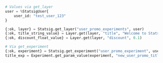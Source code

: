 ```Python
# Values via get_layer
user = %StatsigUser{
    user_id: "test_user_123"
}

{:ok, layer} = Statsig.get_layer("user_promo_experiments", user)
{:ok, title_string_value} = Layer.get(layer, "title", "Welcome to Statsig!")
{:ok, discount_float_value} = Layer.get(layer, "discount", 0.1)

# Via get_experiment
{:ok, experiment} = Statsig.get_experiment("user_promo_experiment", user)
title_exp = Experiment.get_param_value(experiment, "new_user_promo_title")
```
